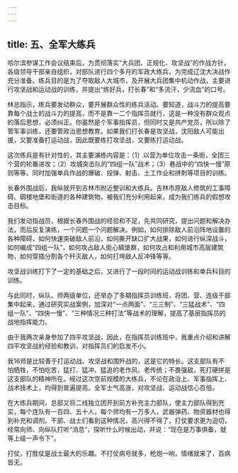 ```yaml
---
---
---
```

title: 五、全军大练兵
---




哈尔滨参谋工作会议结束后，为贯彻落实“大兵团、正规化、攻坚战”的作战方针，各级领导干部亲自组织，对部队进行四个多月的军政大练兵，为完成辽沈大决战作充分准备。练兵目的是为了夺取敌人大城市，及开展大兵团集中机动作战，主要进行攻坚战和运动战的训练，并提出“练好兵，打长春”和“多流汗，少流血”的口号。

林总指示，练兵要发动群众，要开展群众性的练兵活动。要知道，战斗力的提高要靠每个战士的战斗力的提高，而不是靠一二个指挥员就行，这是一种没有群众观点的落后思想，必须纠正。你虽然是个军事指挥员，但同时又是共产党员，所以除了管军事训练，还要管政治思想教育。如果我们打长春是攻坚战，沈阳敌人可能出援，又要准备打运动战，因此既要练打攻坚战，又要练打运动战。

这次练兵是有针对性的，其主要演练内容是：（1）以营为单位攻击一条街，全团三个营的轮番进攻；（2）攻城突击队的“四组一队”战术；（3）巷战中的“四快一慢”原则等等。同时加强单兵作战的爆破、投弹、射击、土工作业和拼刺等项目的训练。

长春外围战后，我纵就开到吉林市附近整训和大练兵。吉林市原敌人修筑的工事障碍、碉楼地堡和街道的各种建筑物，被我们充分利用起来，成为我们练兵的假想攻击目标。

我们发动指战员，根据长春外围战的经验和不足，先共同研究，提出问题和解决办法，而后反复演练，一个问题一个问题解决。例如，如何排除敌人前沿阵地设置的各种障碍，如何快速突破敌人前沿，如何撕开缺口扩大战果，如何进行纵深战斗，如何编成“四组一队”，如何攻占敌人街心碉堡群，如何攻占和利用城市高层建筑物，如何穿插分割各个歼灭敌人，如何打垮敌人反冲锋等等。

攻坚战训练打下了一定的基础之后，又进行了一段时间的运动战训练和单兵科目的训练。

与此同时，纵队、师两级单位，还举办了多期指挥员训练班，将团、营、连级干部集中起来，通过研究实战案例，加深对“一点两面”、“三三制”、“三猛战术”、“四组一队”、“四快一慢”、“三种情况三种打法”等战术的理解，提高了基层指挥员的战地指挥能力。

由于我两次亲身参加了四平攻坚战，因此，在指挥员训练班中，我重点介绍和讲解四平攻坚战的经验和教训，对指挥员们的启发不小。

我16师是比较善于打运动战、攻坚战和围歼战的，这是它的特长。这支部队有不怕牺牲，不怕吃苦，猛打、猛冲、猛追的老作风、老传统；不畏强敌，死打硬拼是这支部队的精神所在。经过这次空前规模的大练兵，不论在政治上、军事指挥上、战术技术上，均得到普遍提高。全军士气高涨，对攻坚战、运动战信心百倍。

在大练兵期间，总部又将二线独立团开到前方补充主力部队，使主力部队得到充实，每个连队有一百四、五十人，每个师均有一万多人，武器弹药、物资器材也得到补充和调剂。干部、战士们看到这种情况，高兴得不得了，打仗要求更为迫切，经常向师、向纵队打听“消息”，探听什么时候出动，并说：“现在是万事俱备，就等上级一声令下”。

打仗，打胜仗是战士最大的乐趣。不打仗病号就多，枪炮一响，情绪就来了，百病皆无。